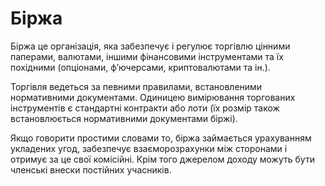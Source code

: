 
# Біржа

<Callout>Біржа це організація, яка забезпечує і регулює торгівлю цінними паперами, валютами, іншими фінансовими інструментами та їх похідними (опціонами, ф’ючерсами, криптовалютами та ін.).</Callout>

Торгівля ведеться за певними правилами, встановленими нормативними документами. Одиницею вимірювання торгованих інструментів є стандартні контракти або лоти (їх розмір також встановлюється нормативними документами біржі).

Якщо говорити простими словами то, біржа займається урахуванням укладених угод, забезпечує взаєморозрахунки між сторонами і отримує за це свої комісійні. Крім того джерелом доходу можуть бути членські внески постійних учасників.
